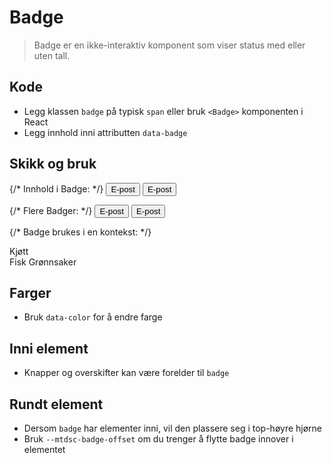 

<Meta of={stories} />

# Badge

> Badge er en ikke-interaktiv komponent som viser status med eller uten tall. 

## Kode
- Legg klassen `badge` på typisk `span` eller bruk `<Badge>` komponenten i React
- Legg innhold inni attributten `data-badge`
<Canvas of={stories.Default} />

## Skikk og bruk

<Flex data-items="350">
  {/* Innhold i Badge: */}
  <Example data-color="success" text="Bruk bare tall i badge." zoom="100%">
    <button type="button" className={styles.button} data-variant="secondary"><EnvelopeIcon />E-post <span className={styles.badge} data-badge="2"></span></button>
  </Example>
  <Example data-color="danger" text="Unngå å bruke tekst i badge, bruk heller tag-komponenten hvis det er behov for tekst." zoom="100%">
    <button type="button" className={styles.button} data-variant="secondary"> <EnvelopeIcon />E-post <span className={styles.badge} data-badge="Trehundreogtjuefire"></span></button>
  </Example>

   {/* Flere Badger: */}
  <Example data-color="success" text="Bruk én badge i sammenheng med et element." zoom="100%">
    <button type="button" className={styles.button} data-variant="secondary"><EnvelopeIcon />E-post <span className={styles.badge} data-badge="2"></span></button>
  </Example>
  <Example data-color="danger" text="Unngå bruk av flere badges samtidig. Det kan skape forvirring." zoom="100%">
      <button type="button" className={styles.button} data-variant="secondary"> <EnvelopeIcon />E-post <span className={styles.badge} data-badge="42"></span><span className={styles.badge} data-badge="98"></span></button>
  </Example>

  {/* Badge brukes i en kontekst: */}
  <Example data-color="success" text="Bruk badge i en kontekst." zoom="100%">
    <u-tabs class={styles.tabs} data-size="sm">
      <u-tablist>
        <u-tab role="tab" aria-selected="true"><div className={styles.flex} data-gap="2">Kjøtt <span className={styles.badge} data-badge="2"></span></div></u-tab>
        <u-tab>Fisk</u-tab>
        <u-tab>Grønnsaker</u-tab>
      </u-tablist>
    </u-tabs>
  </Example>
  <Example data-color="danger" text="Badge skal aldri stå alene." zoom="100%">
    <span className={styles.badge} data-badge="Firehundreogfemtito"></span>
  </Example>



</Flex>

## Farger
- Bruk `data-color` for å endre farge
<Canvas of={stories.Color} />

## Inni element
- Knapper og overskifter kan være forelder til `badge`
<Canvas of={stories.InElement} />

## Rundt element
- Dersom `badge` har elementer inni, vil den plassere seg i top-høyre hjørne 
- Bruk `--mtdsc-badge-offset` om du trenger å flytte badge innover i elementet
<Canvas of={stories.WithPosition} />

<CssVariables component="badge" />